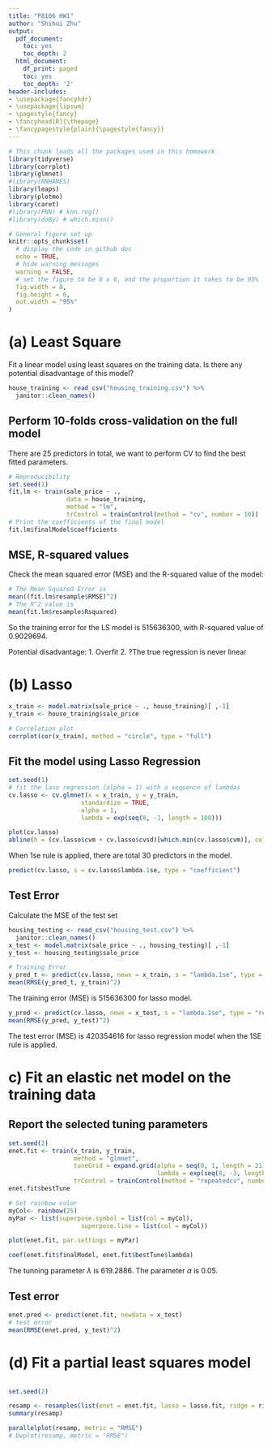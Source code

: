 ```yaml
---
title: "P8106 HW1" 
author: "Shihui Zhu"
output:
  pdf_document:
    toc: yes
    toc_depth: 2
  html_document:
    df_print: paged
    toc: yes
    toc_depth: '2'
header-includes:
- \usepackage{fancyhdr}
- \usepackage{lipsum}
- \pagestyle{fancy}
- \fancyhead[R]{\thepage}
- \fancypagestyle{plain}{\pagestyle{fancy}}
--- 
```


```r
# This chunk loads all the packages used in this homework
library(tidyverse)
library(corrplot)
library(glmnet)
#library(RNHANES)
library(leaps)
library(plotmo)
library(caret)
#library(FNN) # knn.reg()
#library(doBy) # which.minn()

# General figure set up
knitr::opts_chunk$set(
  # display the code in github doc
  echo = TRUE,
  # hide warning messages
  warning = FALSE,
  # set the figure to be 8 x 6, and the proportion it takes to be 95%
  fig.width = 8,
  fig.height = 6, 
  out.width = "95%"
)
```

# (a) Least Square

Fit a linear model using least squares on the training data. Is there any potential disadvantage of this model?
```r
house_training <- read_csv("housing_training.csv") %>%
  janitor::clean_names()
```

## Perform 10-folds cross-validation on the full model

There are 25 predictors in total, we want to perform CV to find the best fitted parameters. 

```r
# Reproducibility
set.seed(1)
fit.lm <- train(sale_price ~ ., 
                data = house_training,
                method = "lm",
                trControl = trainControl(method = "cv", number = 10))
# Print the coefficients of the final model
fit.lm$finalModel$coefficients
```

## MSE, R-squared values

Check the mean squared error (MSE) and the R-squared value of the model:
```r
# The Mean Squared Error is
mean((fit.lm$resample$RMSE)^2)
# The R^2 value is
mean(fit.lm$resample$Rsquared)
```

So the training error for the LS model is 515636300, with R-squared value of 0.9029694.

Potential disadvantage:
1. Overfit
2. ?The true regression is never linear

# (b) Lasso

```r
x_train <- model.matrix(sale_price ~ ., house_training)[ ,-1]
y_train <- house_training$sale_price

# Correlation plot
corrplot(cor(x_train), method = "circle", type = "full")
```

## Fit the model using Lasso Regression

```r
set.seed(1)
# fit the laso regression (alpha = 1) with a sequence of lambdas
cv.lasso <- cv.glmnet(x = x_train, y = y_train, 
                    standardize = TRUE,
                    alpha = 1, 
                    lambda = exp(seq(8, -1, length = 100)))
```


```r
plot(cv.lasso)
abline(h = (cv.lasso$cvm + cv.lasso$cvsd)[which.min(cv.lasso$cvm)], col = 4, lwd = 2)
```

When 1se rule is applied, there are total 30 predictors in the model. 

```r
predict(cv.lasso, s = cv.lasso$lambda.1se, type = "coefficient")
```

## Test Error

Calculate the MSE of the test set

```r
housing_testing <- read_csv("housing_test.csv") %>%
  janitor::clean_names()
x_test <- model.matrix(sale_price ~ ., housing_testing)[ ,-1]
y_test <- housing_testing$sale_price

# Training Error
y_pred_t <- predict(cv.lasso, newx = x_train, s = "lambda.1se", type = "response")
mean(RMSE(y_pred_t, y_train)^2)
```

The training error (MSE) is 515636300 for lasso model.

```r
y_pred <- predict(cv.lasso, newx = x_test, s = "lambda.1se", type = "response")
mean(RMSE(y_pred, y_test)^2)
```

The test error (MSE) is 420354616 for lasso regression model when the 1SE rule is applied.

# c) Fit an elastic net model on the training data

## Report the selected tuning parameters

```r
set.seed(2)
enet.fit <- train(x_train, y_train,
                  method = "glmnet",
                  tuneGrid = expand.grid(alpha = seq(0, 1, length = 21), 
                                         lambda = exp(seq(8, -3, length = 50))),
                  trControl = trainControl(method = "repeatedcv", number = 10, repeats = 5))
enet.fit$bestTune

# Set rainbow color
myCol<- rainbow(25)
myPar <- list(superpose.symbol = list(col = myCol),
                    superpose.line = list(col = myCol))

plot(enet.fit, par.settings = myPar)

coef(enet.fit$finalModel, enet.fit$bestTune$lambda)
```

The tunning parameter $\lambda$ is 619.2886. The parameter $\alpha$ is 0.05. 

## Test error

```r
enet.pred <- predict(enet.fit, newdata = x_test)
# test error
mean(RMSE(enet.pred, y_test)^2)
```

# (d) Fit a partial least squares model 

```r

```



```r
set.seed(2)

resamp <- resamples(list(enet = enet.fit, lasso = lasso.fit, ridge = ridge.fit, lm = lm.fit))
summary(resamp)

parallelplot(resamp, metric = "RMSE")
# bwplot(resamp, metric = "RMSE")
```

